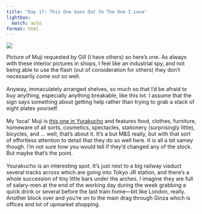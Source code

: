 ```yaml
---
title: "Day 17: This One Goes Out To The One I Love"
lightbox:
  match: auto
format: html
---
```


![](../images/20120506175131_dsc01680.jpg){group="all-the-pictures"}

Picture of Muji requested by Gill (I have others) so here's one.  As always with these interior pictures in shops, I feel like an industrial spy, and not being able to use the flash (out of consideration for others) they don't necessarily come out so well.<br><br>Anyway, immaculately arranged shelves, so much so that I'd be afraid to buy anything, especially anything breakable, like this lot.  I assume that the sign says something about getting help rather than trying to grab a stack of eight plates yourself.<br><br>My 'local' Muji is [this one in Yurakucho](http://www.mujiyurakucho.com) and features food, clothes, furniture, homeware of all sorts, cosmetics, spectacles, stationery (surprisingly little), bicycles, and ... well, that's about it.  It's a but M&S really, but with that sort of effortless attention to detail that they do so well here.  It is all a bit samey though.  I'm not sure how you would tell if they'd changed any of the stock.  But maybe that's the point.<br><br>Yourakucho is an interesting spot.  It's just next to a big railway viaduct several tracks across which are going into Tokyo JR station, and there's a whole succession of tiny little bars under the arches.  I imagine they are full of salary-men at the end of the working day during the week grabbing a quick drink or several before the last train home&mdash;bit like London, really.  Another block over and you're on to the main drag through Ginza which is offices and lot of upmarket shopping.
